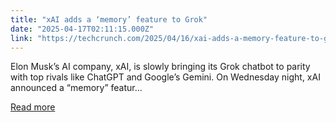 ```yaml
---
title: "xAI adds a ‘memory’ feature to Grok"
date: "2025-04-17T02:11:15.000Z"
link: "https://techcrunch.com/2025/04/16/xai-adds-a-memory-feature-to-grok/"
---
```


Elon Musk&#8217;s AI company, xAI, is slowly bringing its Grok chatbot to parity with top rivals like ChatGPT and Google&#8217;s Gemini. On Wednesday night, xAI announced a &#8220;memory&#8221; featur...

[Read more](https://techcrunch.com/2025/04/16/xai-adds-a-memory-feature-to-grok/)
